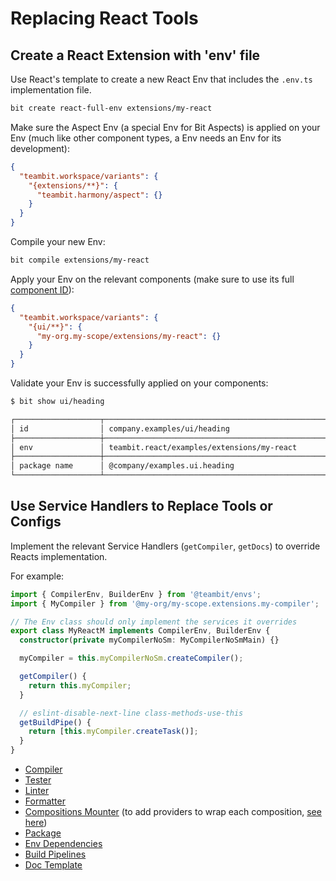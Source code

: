 # Replacing React Tools

## Create a React Extension with 'env' file

Use React's template to create a new React Env that includes the `.env.ts` implementation file.

```bash
bit create react-full-env extensions/my-react
```

Make sure the Aspect Env (a special Env for Bit Aspects) is applied on your Env (much like other component types, a Env needs an Env for its development):

```json
{
  "teambit.workspace/variants": {
    "{extensions/**}": {
      "teambit.harmony/aspect": {}
    }
  }
}
```

Compile your new Env:

```bash
bit compile extensions/my-react
```

Apply your Env on the relevant components (make sure to use its full [component ID](/components/structure/component-id)):

```json
{
  "teambit.workspace/variants": {
    "{ui/**}": {
      "my-org.my-scope/extensions/my-react": {}
    }
  }
}
```

Validate your Env is successfully applied on your components:

```bash
$ bit show ui/heading

┌───────────────────┬─────────────────────────────────────────────────────────────────┐
│ id                │ company.examples/ui/heading                                     │
├───────────────────┼─────────────────────────────────────────────────────────────────┤
│ env               │ teambit.react/examples/extensions/my-react                      │
├───────────────────┼─────────────────────────────────────────────────────────────────┤
│ package name      │ @company/examples.ui.heading                                    │
└───────────────────┴─────────────────────────────────────────────────────────────────┘
```

## Use Service Handlers to Replace Tools or Configs

Implement the relevant Service Handlers (`getCompiler`, `getDocs`) to override Reacts implementation.

For example:

```ts
import { CompilerEnv, BuilderEnv } from '@teambit/envs';
import { MyCompiler } from '@my-org/my-scope.extensions.my-compiler';

// The Env class should only implement the services it overrides
export class MyReactM implements CompilerEnv, BuilderEnv {
  constructor(private myCompilerNoSm: MyCompilerNoSmMain) {}

  myCompiler = this.myCompilerNoSm.createCompiler();

  getCompiler() {
    return this.myCompiler;
  }

  // eslint-disable-next-line class-methods-use-this
  getBuildPipe() {
    return [this.myCompiler.createTask()];
  }
}
```

- [Compiler](/dev-services/compiler/configure-env-with-compiler)
- [Tester](/dev-services/tester/configure-env-with-tester)
- [Linter](dev-services-overview/linter/implement-linter)
- [Formatter](/dev-services/formatter/configure-env-with-formatter)
- [Compositions Mounter](/dev-services/compositions/mounting-compositions-to-dom) (to add providers to wrap each composition, [see here](/dev-services/compositions/composition-context))
- [Package](/packages/managing-package-json#set-configuration-from-an-env)
- [Env Dependencies](/dependencies/configuring-dependencies#configuring-dependencies-from-an-env)
- [Build Pipelines](/dev-services/builder/build-pipelines)
- [Doc Template](/dev-services/docs/docs-templates#setting-a-doc-template)
